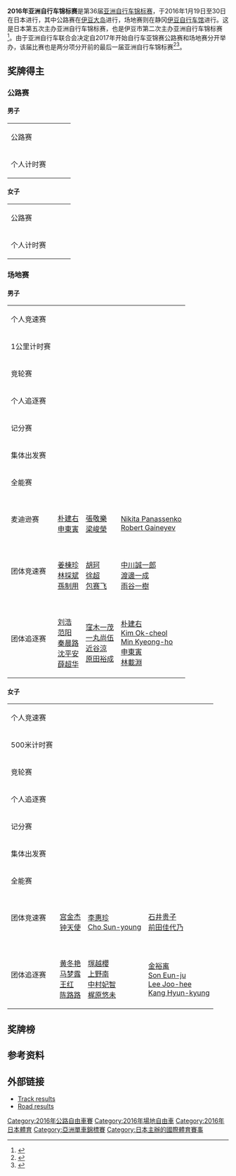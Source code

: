 {{NoteTA|G1=Sports}}
{{Infobox cycling championship
| image = 
| image_size = 
|     venue = {{JPN}}[[静冈县|静冈县]][[伊豆市|伊豆市]]
|      date = 2016年1月19日至30日
| velodrome = 
|   nations =
|  cyclists =
|    events =
|  previous = [[2015年亚洲自行车锦标赛|2015]]
|      next = [[2017年亚洲公路自行车锦标赛|2017]]（公路） →<br>[[2017年亚洲场地自行车锦标赛|2017]]（场地）
}}

'''2016年亚洲自行车锦标赛'''是第36届[[亚洲自行车锦标赛|亚洲自行车锦标赛]]，于2016年1月19日至30日在日本进行，其中公路赛在[[伊豆大岛|伊豆大岛]]进行，场地赛则在静冈[[伊豆自行车馆|伊豆自行车馆]]进行。这是日本第五次主办亚洲自行车锦标赛，也是伊豆市第二次主办亚洲自行车锦标赛<ref>{{cite web|url=https://cyclist.sanspo.com/154180|script-title=ja:2016年1月にアジア自転車選手権を日本で開催　ロードは伊豆大島、トラックは伊豆ベロドローム|publisher={{lang|ja|[[產經體育|サンケイスポーツ]]}}|date=2014-10-03|accessdate=2020-09-30|archiveurl=https://web.archive.org/web/20160820043344/http://cyclist.sanspo.com/154180|archivedate=2016-08-20|dead-url=no}}</ref>。由于亚洲自行车联合会决定自2017年开始自行车亚锦赛公路赛和场地赛分开举办，该届比赛也是两分项分开前的最后一届亚洲自行车锦标赛<ref>{{cite web|url=http://accasia.org/news/separate-asian-track-and-road-championships-2017-and-organize-2015-asian-road-championships|title=To Separate the Asian Track and Road Championships from 2017 and To Organize the 2015 Asian Road Championships in Thailand at Night Time|work=Asian Cycling Confederation|accessdate=2020-09-30|archiveurl=https://archive.today/20190504221253/http://accasia.org/news/separate-asian-track-and-road-championships-2017-and-organize-2015-asian-road-championships|archivedate=2019-05-04|dead-url=no}}</ref><ref>{{cite web |url=https://cyclingiq.com/2016/04/13/india-and-bahrain-to-co-host-2017-asian-cycling-championships/ |title=India and Bahrain to co-host 2017 Asian Cycling Championships |date=2016-04-13 |accessdate=2019-05-05 |website=CYCLING iQ |archiveurl=https://web.archive.org/web/20180827044928/https://cyclingiq.com/2016/04/13/india-and-bahrain-to-co-host-2017-asian-cycling-championships/ |archivedate=2018-08-27 |dead-url=yes }}</ref>。

==奖牌得主==
===公路赛===
====男子====
{| {{MedalistTable|type=项目}}
|-
|公路赛
|{{flagmedalist|[[張敬樂|張敬樂]]|HKG}}
|{{flagmedalist|[[新城幸也|新城幸也]]|JPN}}
|{{flagmedalist|[[別府史之|別府史之]]|JPN}}
|-
|个人计时赛
|{{flagmedalist|[[張敬樂|張敬樂]]|HKG}}
|{{flagmedalist|[[崔亨敏|崔亨敏]]|KOR}}
|{{flagmedalist|[[Alireza_Haghi|Alireza Haghi]]|IRI}}
|}

====女子====
{| {{MedalistTable|type=项目}}
|-
|公路赛
|{{flagmedalist|[[罗雅凛|罗雅凛]]|KOR}}
|{{flagmedalist|[[普譯嫻|普譯嫻]]|CHN}}
|{{flagmedalist|[[萩原麻由子|萩原麻由子]]|JPN}}
|-
|个人计时赛
|{{flagmedalist|[[萩原麻由子|萩原麻由子]]|JPN}}
|{{flagmedalist|[[李珠美|李珠美]]|KOR}}
|{{flagmedalist|[[逄瑤|逄瑤]]|HKG}}
|}

===场地赛===
====男子====
{| {{MedalistTable|type=项目}}
|-
|个人竞速赛
|{{flagmedalist|[[林採斌|林採斌]]|KOR}}
|{{flagmedalist|[[徐超_(自行车运动员)|徐超]]|CHN}}
|{{flagmedalist|[[阿茲祖哈斯尼阿旺|阿茲祖哈斯尼阿旺]]|MAS}}
|-
|1公里计时赛
|{{flagmedalist|[[Mohammad_Daneshvar|Mohammad Daneshvar]]|IRI}}
|{{flagmedalist|[[早坂秀悟|早坂秀悟]]|JPN}}
|{{flagmedalist|[[Kim_Woo-gyeom|Kim Woo-gyeom]]|KOR}}
|-
|竞轮赛
|{{flagmedalist|[[林採斌|林採斌]]|KOR}}
|{{flagmedalist|[[徐超_(自行车运动员)|徐超]]|CHN}}
|{{flagmedalist|[[阿茲祖哈斯尼阿旺|阿茲祖哈斯尼阿旺]]|MAS}}
|-
|个人追逐赛
|{{flagmedalist|[[張敬樂|張敬樂]]|HKG}}
|{{flagmedalist|[[Dias_Omirzakov|Dias Omirzakov]]|KAZ}}
|{{flagmedalist|[[Min_Kyeong-ho|Min Kyeong-ho]]|KOR}}
|-
|记分赛
|{{flagmedalist|[[Min_Kyeong-ho|Min Kyeong-ho]]|KOR}}
|{{flagmedalist|[[張敬樂|張敬樂]]|HKG}}
|{{flagmedalist|[[陳建良|陳建良]]|TPE}}
|-
|集体出发赛
|{{flagmedalist|[[倉林巧和|倉林巧和]]|JPN}}
|{{flagmedalist|[[Robert_Gaineyev|Robert Gaineyev]]|KAZ}}
|{{flagmedalist|[[朴建右|朴建右]]|KOR}}
|-
|全能赛
|{{flagmedalist|[[桥本英也|桥本英也]]|JPN}}
|{{flagmedalist|[[Artyom_Zakharov|Artyom Zakharov]]|KAZ}}
|{{flagmedalist|[[刘浩_(自行车运动员)|刘浩]]|CHN}}
|-
|麦迪逊赛
|{{flagteam|KOR}}<br />[[朴建右|朴建右]]<br />[[申東寅|申東寅]]
|{{flagteam|HKG}}<br />[[張敬樂|張敬樂]]<br />[[梁峻榮|梁峻榮]]
|{{flagteam|KAZ}}<br />[[Nikita_Panassenko|Nikita Panassenko]]<br />[[Robert_Gaineyev|Robert Gaineyev]]
|-
|团体竞速赛
|{{flagteam|KOR}}<br />[[姜棟珍|姜棟珍]]<br />[[林採斌|林採斌]]<br />[[孫制用|孫制用]]
|{{flagteam|CHN}}<br />[[胡珂|胡珂]]<br />[[徐超_(自行车运动员)|徐超]]<br />[[包赛飞|包赛飞]]
|{{flagteam|JPN}}<br />[[中川誠一郎|中川誠一郎]]<br />[[渡邊一成|渡邊一成]]<br />[[雨谷一樹|雨谷一樹]]
|-
|团体追逐赛
|{{flagteam|CHN}}<br />[[刘浩_(自行车运动员)|刘浩]]<br />[[范阳_(自行车运动员)|范阳]]<br />[[秦晨路|秦晨路]]<br />[[沈平安|沈平安]]<br />[[薛超华|薛超华]]
|valign=top|{{flagteam|JPN}}<br />[[窪木一茂|窪木一茂]]<br />[[一丸尚伍|一丸尚伍]]<br />[[近谷涼|近谷涼]]<br />[[原田裕成|原田裕成]]
|{{flagteam|KOR}}<br />[[朴建右|朴建右]]<br />[[Kim_Ok-cheol|Kim Ok-cheol]]<br />[[Min_Kyeong-ho|Min Kyeong-ho]]<br />[[申東寅|申東寅]]<br />[[林載淵|林載淵]]
|}

====女子====
{| {{MedalistTable|type=项目}}
|-
|个人竞速赛
|{{flagmedalist|[[林俊红|林俊红]]|CHN}}
|{{flagmedalist|[[李惠珍_(自行车运动员)|李惠珍]]|KOR}}
|{{flagmedalist|[[李慧詩|李慧詩]]|HKG}}
|-
|500米计时赛
|{{flagmedalist|[[钟天使|钟天使]]|CHN}}
|{{flagmedalist|[[李慧詩|李慧詩]]|HKG}}
|{{flagmedalist|[[蕭美玉|蕭美玉]]|TPE}}
|-
|竞轮赛
|{{flagmedalist|[[李慧詩|李慧詩]]|HKG}}
|{{flagmedalist|[[法特哈·穆斯塔法|法特哈·穆斯塔法]]|MAS}}
|{{flagmedalist|[[李惠珍_(自行车运动员)|李惠珍]]|KOR}}
|-
|个人追逐赛
|{{flagmedalist|[[黃亭茵|黃亭茵]]|TPE}}
|{{flagmedalist|[[楊倩玉|楊倩玉]]|HKG}}
|{{flagmedalist|[[Son_Eun-ju|Son Eun-ju]]|KOR}}
|-
|记分赛
|{{flagmedalist|[[黃亭茵|黃亭茵]]|TPE}}
|{{flagmedalist|[[Jupha_Somnet|Jupha Somnet]]|MAS}}
|{{flagmedalist|[[上野南|上野南]]|JPN}}
|-
|集体出发赛
|{{flagmedalist|[[梶原悠未|梶原悠未]]|JPN}}
|{{flagmedalist|[[黃亭茵|黃亭茵]]|TPE}}
|{{flagmedalist|[[Jupha_Somnet|Jupha Somnet]]|MAS}}
|-
|全能赛
|{{flagmedalist|[[罗晓玲|罗晓玲]]|CHN}}
|{{flagmedalist|[[蕭美玉|蕭美玉]]|TPE}}
|{{flagmedalist|[[塚越櫻|塚越櫻]]|JPN}}
|-
|团体竞速赛
|{{flagteam|CHN}}<br />[[宫金杰|宫金杰]]<br />[[钟天使|钟天使]]
|{{flagteam|KOR}}<br />[[李惠珍_(自行车运动员)|李惠珍]]<br />[[Cho_Sun-young|Cho Sun-young]]
|{{flagteam|JPN}}<br />[[石井贵子|石井贵子]]<br />[[前田佳代乃|前田佳代乃]]
|-
|团体追逐赛
|{{flagteam|CHN}}<br />[[黄冬艳|黄冬艳]]<br />[[马梦露|马梦露]]<br />[[王红_(自行车运动员)|王红]]<br />[[陈路路|陈路路]]
|{{flagteam|JPN}}<br />[[塚越櫻|塚越櫻]]<br />[[上野南|上野南]]<br />[[中村妃智|中村妃智]]<br />[[梶原悠未|梶原悠未]]
|{{flagteam|KOR}}<br />[[金裕离|金裕离]]<br />[[Son_Eun-ju|Son Eun-ju]]<br />[[Lee_Joo-hee|Lee Joo-hee]]<br />[[Kang_Hyun-kyung|Kang Hyun-kyung]]
|}

==奖牌榜==
 {{Medals table
 | caption        = 
 | host           = JPN
 | flag_template  = 
 | event          = 
 | team           = 
 | gold_KOR = 6 | silver_KOR = 4 | bronze_KOR = 7
 | gold_CHN = 6 | silver_CHN = 4 | bronze_CHN = 1
 | gold_JPN = 4 | silver_JPN = 4 | bronze_JPN = 6 | host_JPN = yes
 | gold_HKG = 4 | silver_HKG = 4 | bronze_HKG = 2
 | gold_TPE = 2 | silver_TPE = 2 | bronze_TPE = 2
 | gold_IRI = 1 | silver_IRI = 0 | bronze_IRI = 1
 | gold_KAZ = 0 | silver_KAZ = 3 | bronze_KAZ = 1
 | gold_MAS = 0 | silver_MAS = 2 | bronze_MAS = 3
}}

==参考资料==
{{reflist}}

==外部链接==
*[https://web.archive.org/web/20200302125617/http://jcf.or.jp/wp2012/wp-content/uploads/downloads/2016/01/7085841e31399cb25462e4c344a1e643.pdf Track results]
*[https://web.archive.org/web/20200302125620/http://jcf.or.jp/wp2012/wp-content/uploads/downloads/2016/02/Asian_Champs_RR_Communique_2016.pdf Road results]

{{亚洲自行车锦标赛}}

[[Category:2016年公路自由車賽|Category:2016年公路自由車賽]]
[[Category:2016年場地自由車|Category:2016年場地自由車]]
[[Category:2016年日本體育|Category:2016年日本體育]]
[[Category:亞洲單車錦標賽|Category:亞洲單車錦標賽]]
[[Category:日本主辦的國際體育賽事|Category:日本主辦的國際體育賽事]]